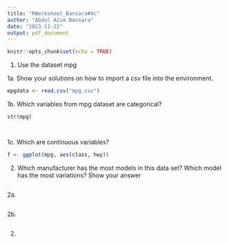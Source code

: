 ```yaml
---
title: "RWorksheet_Bansara#4c"
author: "Abdul Azim Bansara"
date: "2023-11-22"
output: pdf_document
---
```


```r
knitr::opts_chunk$set(echo = TRUE)
```


1. Use the dataset mpg

1a. Show your solutions on how to import a csv file into the environment.
```r

mpgdata <- read.csv("mpg.csv")

```


1b. Which variables from mpg dataset are categorical?
```r
str(mpg)




```


1c. Which are continuous variables?
```r
f <- ggplot(mpg, aes(class, hwy))

```

2. Which manufacturer has the most models in this data set? Which model has the most variations? Show your answer
```r




```

2a.
```r


```

2b. 
```r

```


2. 
```r

```